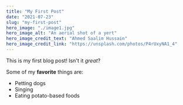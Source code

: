 ```yaml
---
title: "My First Post"
date: "2021-07-23"
slug: "my-first-post"
hero_image: "./image1.jpg"
hero_image_alt: "An aerial shot of a yert"
hero_image_credit_text: "Ahmed Saalim Hussain"
hero_image_credit_link: "https://unsplash.com/photos/P4rUxyNA1_4"
---
```


This is my first blog post! Isn't it *great*?

Some of my **favorite** things are:

* Petting dogs
* Singing
* Eating potato-based foods